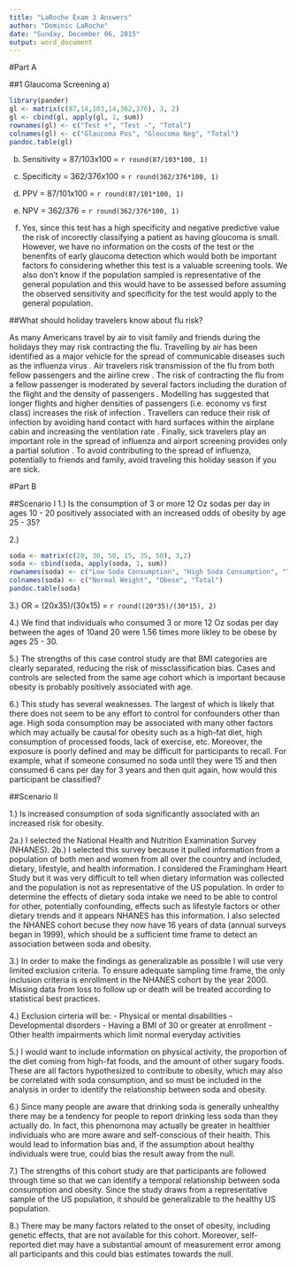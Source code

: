 ```yaml
---
title: "LaRoche Exam 3 Answers"
author: "Dominic LaRoche"
date: "Sunday, December 06, 2015"
output: word_document
---
```


#Part A

##1 Glaucoma Screening
a) 

```r
library(pander)
gl <- matrix(c(87,14,103,14,362,376), 3, 2)
gl <- cbind(gl, apply(gl, 1, sum))
rownames(gl) <- c("Test +", "Test -", "Total")
colnames(gl) <- c("Glaucoma Pos", "Gloucoma Neg", "Total")
pandoc.table(gl)
```

b) Sensitivity = 87/103x100 = `r round(87/103*100, 1)`

c) Specificity = 362/376x100 = `r round(362/376*100, 1)`

d) PPV = 87/101x100 = `r round(87/101*100, 1)`

e) NPV = 362/376 = `r round(362/376*100, 1)`

f) Yes, since this test has a high specificity and negative predictive value the risk of incorectly classifying a patient as having gloucoma is small.  However, we have no information on the costs of the test or the benenfits of early glaucoma detection which would both be important factors fo considering whether this test is a valuable screening tools.  We also don't know if the population sampled is representative of the general population and this would have to be assessed before assuming the observed sensitivity and specificity for the test would apply to the general population.

##What should holiday travelers know about flu risk?

As many Americans travel by air to visit family and friends during the holidays they may risk contracting the flu.  Travelling by air has been identified as a major vehicle for the spread of communicable diseases such as the influenza virus \cite{Mangili2015, Grais2004}.  Air travelers risk transmission of the flu from both fellow passengers and the airline crew \cite{Schwartz2012, Wagner2009}.  The risk of contracting the flu from a fellow passenger is moderated by several factors including the duration of the flight and the density of passengers \cite{Wagner2009}.  Modelling has suggested that longer flights and higher densities of passengers (i.e. economy vs first class) increases the risk of infection \cite{Wagner2009}. Travellers can reduce their risk of infection by avoiding hand contact with hard surfaces within the airplane cabin and increasing the ventilation rate \cite{Sze-To2014}.  Finally, sick travelers play an important role in the spread of influenza and airport screening provides only a partial solution \cite{Malone2009}.  To avoid contributing to the spread of influenza, potentially to friends and family, avoid traveling this holiday season if you are sick.

#Part B

##Scenario I
1.) Is the consumption of 3 or more 12 Oz sodas per day in ages 10 - 20  positively associated with an increased odds of obesity by age 25 - 35?

2.)

```r
soda <- matrix(c(20, 30, 50, 15, 35, 50), 3,2)
soda <- cbind(soda, apply(soda, 1, sum))
rownames(soda) <- c("Low Soda Consumption", "High Soda Consumption", "Total")
colnames(soda) <- c("Normal Weight", "Obese", "Total")
pandoc.table(soda)
```

3.) OR = (20x35)/(30x15) = `r round((20*35)/(30*15), 2)`

4.) We find that individuals who consumed 3 or more 12 Oz sodas per day between the ages of 10and 20 were 1.56 times more likley to be obese by ages 25 - 30.

5.) The strengths of this case control study are that BMI categories are clearly separated, reducing the risk of missclassification bias.  Cases and controls are selected from the same age cohort which is important because obesity is probably positively associated with age.

6.) This study has several weaknesses.  The largest of which is likely that there does not seem to be any effort to control for confounders other than age.  High soda consumption may be associated with many other factors which may actually be causal for obesity such as a high-fat diet, high consumption of processed foods, lack of exercise, etc.  Moreover, the exposure is poorly defined and may be difficult for participants to recall.  For example, what if someone consumed no soda until they were 15 and then consumed 6 cans per day for 3 years and then quit again, how would this participant be classified?  

##Scenario II

1.) Is increased consumption of soda significantly associated with an increased risk for obesity.

2a.) I selected the National Health and Nutrition Examination Survey (NHANES).
2b.) I selected this survey because it pulled information from a population of both men and women from all over the country and included, dietary, lifestyle, and health information.  I considered the Framingham Heart Study but it was very difficult to tell when dietary information was collected and the population is not as representative of the US population.  In order to determine the effects of dietary soda intake we need to be able to control for other, potentially confounding, effects such as lifestyle factors or other dietary trends and it appears NHANES has this information.  I also selected the NHANES cohort becuse they now have 16 years of data (annual surveys began in 1999), which should be a sufficient time frame to detect an association between soda and obesity.

3.) In order to make the findings as generalizable as possible I will use very limited exclusion criteria.  To ensure adequate sampling time frame, the only inclusion criteria is enrollment in the NHANES cohort by the year 2000. Missing data from loss to follow up or death will be treated according to statistical best practices. 

4.) Exclusion cirteria will be:
  - Physical or mental disabilities
  - Developmental disorders
  - Having a BMI of 30 or greater at enrollment
  - Other health impairments which limit normal everyday activities

5.) I would want to include information on physical activity, the proportion of the diet coming from high-fat foods, and the amount of other sugary foods.  These are all factors hypothesized to contribute to obesity, which may also be correlated with soda consumption, and so must be included in the analysis in order to identify the relationship between soda and obesity.

6.) Since many people are aware that drinking soda is generally unhealthy there may be a tendency for people to report drinking less soda than they actually do.  In fact, this phenomona may actually be greater in healthier individuals who are more aware and self-conscious of their health. This would lead to information bias and, if the assumption about healthy individuals were true, could bias the result away from the null.

7.) The strengths of this cohort study are that participants are followed through time so that we can identify a temporal relationship between soda consumption and obesity.  Since the study draws from a representative sample of the US population, it should be generalizable to the healthy US population.

8.) There may be many factors related to the onset of obesity, including genetic effects, that are not available for this cohort. Moreover, self-reported diet may have a substantial amount of measurement error among all participants and this could bias estimates towards the null. 




